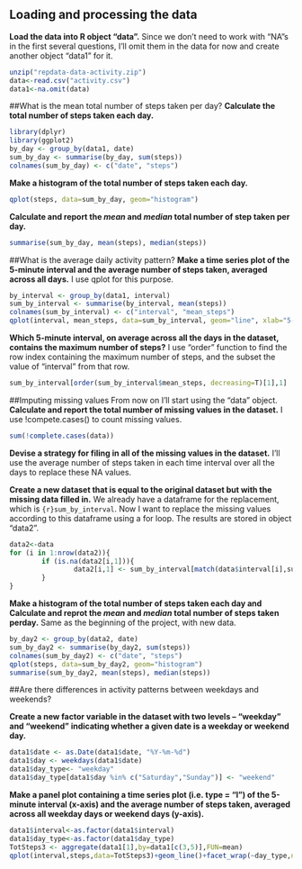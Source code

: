 ## Loading and processing the data
**Load the data into R object "data".**
Since we don't need to work with "NA"s in the first several questions, I'll omit them in the data for now and create another object "data1" for it.

```r
unzip("repdata-data-activity.zip")
data<-read.csv("activity.csv")
data1<-na.omit(data)
```

##What is the mean total number of steps taken per day?
**Calculate the total number of steps taken each day.**

```r
library(dplyr)
library(ggplot2)
by_day <- group_by(data1, date)
sum_by_day <- summarise(by_day, sum(steps))
colnames(sum_by_day) <- c("date", "steps")
```

**Make a histogram of the total number of steps taken each day.**

```r
qplot(steps, data=sum_by_day, geom="histogram")
```

**Calculate and report the _mean_ and _median_ total number of step taken per day.**
```r
summarise(sum_by_day, mean(steps), median(steps))
```

##What is the average daily activity pattern?
**Make a time series plot of the 5-minute interval and the average number of steps taken, averaged across all days.**
I use qplot for this purpose.

```r
by_interval <- group_by(data1, interval)
sum_by_interval <- summarise(by_interval, mean(steps))
colnames(sum_by_interval) <- c("interval", "mean_steps")
qplot(interval, mean_steps, data=sum_by_interval, geom="line", xlab="5-minutes Interval", ylab="Average number of steps taken")
```

**Which 5-minute interval, on average across all the days in the dataset, contains the maximum number of steps?**
I use "order" function to find the row index containing the maximum number of steps, and the subset the value of "interval" from that row.

```r
sum_by_interval[order(sum_by_interval$mean_steps, decreasing=T)[1],1]
```

##Imputing missing values
From now on I'll start using the "data" object.
**Calculate and report the total number of missing values in the dataset.**
I use !compete.cases() to count missing values.

```r
sum(!complete.cases(data))
```

**Devise a strategy for filing in all of the missing values in the dataset.**
I'll use the average number of steps taken in each time interval over all the days to replace these NA values. 

**Create a new dataset that is equal to the original dataset but with the missing data filled in.**
We already have a dataframe for the replacement, which is ```{r}sum_by_interval```. Now I want to replace the missing values according to this dataframe using a for loop. The results are stored in object "data2".

```r
data2<-data
for (i in 1:nrow(data2)){
        if (is.na(data2[i,1])){
                data2[i,1] <- sum_by_interval[match(data$interval[i],sum_by_interval$interval),2]
        }
}           
```

**Make a histogram of the total number of steps taken each day and Calculate and reprot the _mean_ and _median_ total number of steps taken perday.**
Same as the beginning of the project, with new data.

```r
by_day2 <- group_by(data2, date)
sum_by_day2 <- summarise(by_day2, sum(steps))
colnames(sum_by_day2) <- c("date", "steps")
qplot(steps, data=sum_by_day2, geom="histogram")
summarise(sum_by_day2, mean(steps), median(steps))
```

##Are there differences in activity patterns between weekdays and weekends?

**Create a new factor variable in the dataset with two levels -- "weekday" and "weekend" indicating whether a given date is a weekday or weekend day.**

```r
data1$date <- as.Date(data1$date, "%Y-%m-%d")
data1$day <- weekdays(data1$date)
data1$day_type<- "weekday"
data1$day_type[data1$day %in% c("Saturday","Sunday")] <- "weekend"
```

**Make a panel plot containing a time series plot (i.e. type = "l") of the 5-minute interval (x-axis) and the average number of steps taken, averaged across all weekday days or weekend days (y-axis).**

```r
data1$interval<-as.factor(data1$interval)
data1$day_type<-as.factor(data1$day_type)
TotSteps3 <- aggregate(data1[1],by=data1[c(3,5)],FUN=mean)
qplot(interval,steps,data=TotSteps3)+geom_line()+facet_wrap(~day_type,nrow=2)
```

